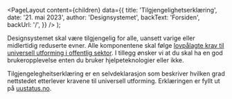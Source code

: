 
<Meta
  title='Tilgjengelighetserklæring'
  description='Innsamling og behandling av personopplysninger.'
/>

  <PageLayout
    content={children}
    data={{
      title: 'Tilgjengelighetserklæring',
      date: '21. mai 2023',
      author: 'Designsystemet',
      backText: 'Forsiden',
      backUrl: '/',
    }}
  />
);

Designsystemet skal være tilgjengelig for alle, uansett varige eller midlertidig reduserte evner. Alle komponentene skal følge [lovpålagte krav til universell utforming i offentlig sektor](https://www.uutilsynet.no/regelverk/offentlig-sektor/1584). I tillegg ønsker vi at du skal ha en god brukeropplevelse enten du bruker hjelpeteknologier eller ikke.

Tilgjengelegheitserklæring er en selvdeklarasjon som beskriver hvilken grad nettstedet etterlever kravene til universell utforming. Erklæringen er fyllt ut på [uustatus.no](https://uustatus.no/nb/erklaringer/publisert/3570e0e2-e19d-4f2a-a193-e3a16353e5d9).
